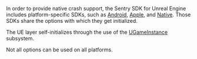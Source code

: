 In order to provide native crash support, the Sentry SDK for Unreal Engine includes platform-specific SDKs, such as [Android](/platforms/android/), [Apple](/platforms/apple/), and [Native](/platforms/native/). Those SDKs share the options with which they get initialized.

The UE layer self-initializes through the use of the [UGameInstance](https://docs.unrealengine.com/5.2/en-US/API/Runtime/Engine/Engine/UGameInstance/) subsystem.

<Note>

Not all options can be used on all platforms.

</Note>

